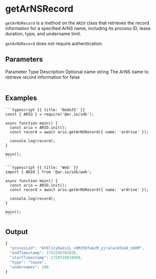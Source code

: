 
<HeroPattern />

# getArNSRecord

`getArNSRecord` is a method on the `ARIO` class that retrieves the record information for a specified ArNS name, including its process ID, lease duration, type, and undername limit.

`getArNSRecord` does not require authentication.

## Parameters

<Table>
  <Table.Head>
    <Table.Row>
      <Table.Header>Parameter</Table.Header>
      <Table.Header>Type</Table.Header>
      <Table.Header>Description</Table.Header>
      <Table.Header>Optional</Table.Header>
    </Table.Row>
  </Table.Head>
  <Table.Body>
    <Table.Row>
      <Table.Cell className="font-semibold">name</Table.Cell>
      <Table.Cell>string</Table.Cell>
      <Table.Cell>The ArNS name to retrieve record information for</Table.Cell>
      <Table.Cell>false</Table.Cell>
    </Table.Row>
  </Table.Body>
</Table>

## Examples

<CodeGroup title="getArNSRecord">

    ```typescript {{ title: 'NodeJS' }}
    const { ARIO } = require('@ar.io/sdk');

    async function main() {
      const ario = ARIO.init();
      const record = await ario.getArNSRecord({ name: 'ardrive' });

      console.log(record);
    }

    main();
    ```

    ```typescript {{ title: 'Web' }}
    import { ARIO } from '@ar.io/sdk/web';

    async function main() {
      const ario = ARIO.init();
      const record = await ario.getArNSRecord({ name: 'ardrive' });

      console.log(record);
    }

    main();
    ```

</CodeGroup>

## Output

```js
{
  "processId": "bh9l1cy0aksiL_x9M359faGzM_yjralacHIUo8_nQXM",
  "endTimestamp": 1752256702026,
  "startTimestamp": 1720720819969,
  "type": "lease",
  "undernames": 100
}
```
